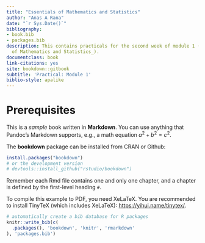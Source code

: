 ```yaml
--- 
title: "Essentials of Mathematics and Statistics"
author: "Anas A Rana"
date: "`r Sys.Date()`"
bibliography:
- book.bib
- packages.bib
description: This contains practicals for the second week of module 1 (_Essentials
  of Mathematics and Statistics_).
documentclass: book
link-citations: yes
site: bookdown::gitbook
subtitle: 'Practical: Module 1'
biblio-style: apalike
---
```


# Prerequisites

This is a _sample_ book written in **Markdown**. You can use anything that Pandoc's Markdown supports, e.g., a math equation $a^2 + b^2 = c^2$.

The **bookdown** package can be installed from CRAN or Github:

```r
install.packages("bookdown")
# or the development version
# devtools::install_github("rstudio/bookdown")
```

Remember each Rmd file contains one and only one chapter, and a chapter is defined by the first-level heading `#`.

To compile this example to PDF, you need XeLaTeX. You are recommended to install TinyTeX (which includes XeLaTeX): <https://yihui.name/tinytex/>.

```r
# automatically create a bib database for R packages
knitr::write_bib(c(
  .packages(), 'bookdown', 'knitr', 'rmarkdown'
), 'packages.bib')
```
